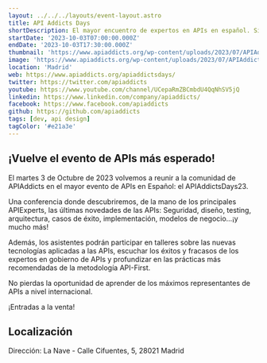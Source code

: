 ```yaml
---
layout: ../../../layouts/event-layout.astro
title: API Addicts Days
shortDescription: El mayor encuentro de expertos en APIs en español. Si las APIs son tu mundo, no puedes faltar a este evento internacional.
startDate: '2023-10-03T07:00:00.000Z'
endDate: '2023-10-03T17:30:00.000Z'
thumbnail: 'https://www.apiaddicts.org/wp-content/uploads/2023/07/APIAddictsDays23.png'
image: 'https://www.apiaddicts.org/wp-content/uploads/2023/07/APIAddictsDays23.png'
location: 'Madrid'
web: https://www.apiaddicts.org/apiaddictsdays/
twitter: https://twitter.com/apiaddicts
youtube: https://www.youtube.com/channel/UCepaRmZBCmbdU4QqNhSV5jQ
linkedin: https://www.linkedin.com/company/apiaddicts/
facebook: https://www.facebook.com/apiaddicts
github: https://github.com/apiaddicts
tags: [dev, api design]
tagColor: '#e21a3e'
---
```



## ¡Vuelve el evento de APIs más esperado!

El martes 3 de Octubre de 2023 volvemos a reunir a la comunidad de APIAddicts en el mayor evento de APIs en Español: el APIAddictsDays23.

Una conferencia donde descubriremos, de la mano de los principales APIExperts, las últimas novedades de las APIs: Seguridad, diseño, testing, arquitectura, casos de éxito, implementación, modelos de negocio…¡y mucho más!

Además, los asistentes podrán participar en talleres sobre las nuevas tecnologías aplicadas a las APIs, escuchar los éxitos y fracasos de los expertos en gobierno de APIs y profundizar en las prácticas más recomendadas de la metodología API-First.

No pierdas la oportunidad de aprender de los máximos representantes de APIs a nivel internacional.

¡Entradas a la venta!

## Localización

Dirección: La Nave - Calle Cifuentes, 5, 28021 Madrid

<GoogleMap
  src="https://www.google.com/maps/embed?pb=!1m18!1m12!1m3!1d3040.7630779306296!2d-3.69857202325268!3d40.3476014598427!2m3!1f0!2f0!3f0!3m2!1i1024!2i768!4f13.1!3m3!1m2!1s0xd4226dc6a64c46b%3A0x23e1b239d4aea935!2sLa%20Nave!5e0!3m2!1ses!2ses!4v1687238977089!5m2!1ses!2ses"
  ariaLabel="La Nave - Calle Cifuentes, 5, 28021 Madrid"
/>